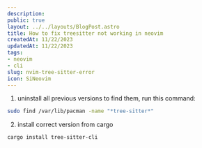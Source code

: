 ```yaml
---
description:
public: true
layout: ../../layouts/BlogPost.astro
title: How to fix treesitter not working in neovim
createdAt: 11/22/2023
updatedAt: 11/22/2023
tags:
- neovim
- cli
slug: nvim-tree-sitter-error
icon: SiNeovim
---
```


1. uninstall all previous versions
to find them, run this command:

```bash
sudo find /var/lib/pacman -name "*tree-sitter*"
```

2. install correct version from cargo

```bash
cargo install tree-sitter-cli
```
